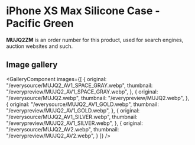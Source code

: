 
# iPhone XS Max Silicone Case - Pacific Green

<Callout type='info' emoji='👉🏻'>**MUJQ2ZM** is an order number for this product, used for search engines, auction websites and such.</Callout>

## Image gallery

<GalleryComponent
    images={[
      {
        original: "/everysource/MUJQ2_AV1_SPACE_GRAY.webp",
        thumbnail: "/everypreview/MUJQ2_AV1_SPACE_GRAY.webp",
      },
      {
        original: "/everysource/MUJQ2.webp",
        thumbnail: "/everypreview/MUJQ2.webp",
      },
      {
        original: "/everysource/MUJQ2_AV1_GOLD.webp",
        thumbnail: "/everypreview/MUJQ2_AV1_GOLD.webp",
      },
      {
        original: "/everysource/MUJQ2_AV1_SILVER.webp",
        thumbnail: "/everypreview/MUJQ2_AV1_SILVER.webp",
      },
      {
        original: "/everysource/MUJQ2_AV2.webp",
        thumbnail: "/everypreview/MUJQ2_AV2.webp",
      }
    ]}
  />
